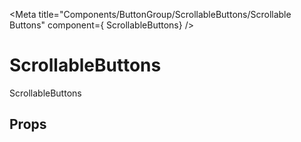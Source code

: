 
<Meta
  title="Components/ButtonGroup/ScrollableButtons/Scrollable Buttons"
  component={ ScrollableButtons}
/>

# ScrollableButtons


<Preview>
  <Story name="Scrollable Buttons">
    <FluidContainer>
      <Row>
        <Column>
          <Typography variant="h3">
            ScrollableButtons
          </Typography>
        </Column>
      </Row>
      <Row>
        <Column>
          <ScrollableButtons trackingLabel="Car Product Details Page Navigation shortcuts" selectedId="about-the-provider" buttons={ProductSections}/> 
        </Column>
      </Row>
    </FluidContainer>
  </Story>
</Preview>


## Props

<Props of={ScrollableButtons} />
